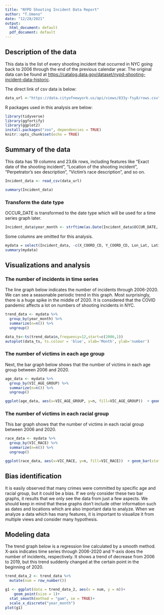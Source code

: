 ---
title: "NYPD Shooting Incident Data Report"
author: "T.Umeno"
date: "12/28/2021"
output:
  html_document: default
  pdf_document: default
---

## Description of the data

This data is the list of every shooting incident that occurred in NYC going back to 2006 through the end of the previous calendar year. The original data can be found at <https://catalog.data.gov/dataset/nypd-shooting-incident-data-historic>.

The direct link of csv data is below: 

```{r get_NYPD_data}
data_url <-"https://data.cityofnewyork.us/api/views/833y-fsy8/rows.csv"

```


R packages used in this analysis are below: 
```{r setup}
library(tidyverse)
library(ggfortify)
library(ggplot2)
install.packages("zoo", dependencies = TRUE)
knitr::opts_chunk$set(echo = TRUE)
```

## Summary of the data 

This data has 19 columns and 23.6k rows, including features like "Exact date of the shooting incident", "Location of the shooting incident", "Perpetrator’s sex description", "Victim’s race description", and so on.

```{r import__data, message=FALSE}
Incident_data <- read_csv(data_url)

```
```{r incident_data}
summary(Incident_data)
```

### Transform the date type

OCCUR_DATE is transformed to the date type which will be used for a time series graph later.

```{r date_transform, message=FALSE}

Incident_data$year_month <- strftime(as.Date(Incident_data$OCCUR_DATE, "%m/%d/%Y"), "%Y-%m")


```

Some columns are omitted for this analysis.

```{r tidyup, message=FALSE}
mydata = select(Incident_data, -c(X_COORD_CD, Y_COORD_CD, Lon_Lat, Latitude,  Longitude, LOCATION_DESC, OCCUR_DATE, PRECINCT, JURISDICTION_CODE, STATISTICAL_MURDER_FLAG))
summary(mydata)
```


## Visualizations and analysis

### The number of incidents in time series
The line graph below indicates the number of incidents through 2006-2020. We can see a seasonable periodic trend in this graph. Most surprisingly, there is a huge spike in the middle of 2020. It is considered that the COVID pandemic affects a lot on numbers of shooting incidents in NYC.

```{r vis}

trend_data <- mydata %>%
  group_by(year_month) %>%
  summarize(n=n()) %>%
  ungroup()

data_ts<-ts(trend_data$n,frequency=12,start=c(2006,1))
autoplot(data_ts, ts.colour = 'blue', xlab='Month', ylab='number')

```

### The number of victims in each age group
Next, the bar graph below shows that the number of victims in each age group between 2006 and 2020.

```{r bar1}

age_data <- mydata %>%
  group_by(VIC_AGE_GROUP) %>%
  summarize(n=n()) %>%
  ungroup()

ggplot(age_data, aes(x=VIC_AGE_GROUP, y=n, fill=VIC_AGE_GROUP))  + geom_bar(stat = "identity", position = "dodge") 


```

### The number of victims in each racial group
This bar graph shows that the number of victims in each racial group between 2006 and 2020.


```{r bar2}

race_data <- mydata %>%
  group_by(VIC_RACE) %>%
  summarize(n=n()) %>%
  ungroup()

ggplot(race_data, aes(x=VIC_RACE, y=n, fill=VIC_RACE))  + geom_bar(stat = "identity", position = "dodge") 


```




## Bias identification

It is easily observed that many crimes were committed by specific age and racial group, but it could be a bias. If we only consider these two bar graphs, it results that we only see the data from just a few aspects. We should keep in mind that these graphs don't include other information such as dates and locations which are also important data to analyze. When we analyze a data which has many features, it is important to visualize it from  multiple views and consider many hypothesis.


## Modeling data

The trend graph below is a regression line calculated by a smooth method. X-axis indicates time series through 2006-2020 and Y-axis does the number of incidents, respectively. It shows a trend of decrease from 2006 to 2019, but this trend suddenly changed at the certain point in the beginning of 2020.

```{r my_model, message=FALSE}
trend_data_2 <- trend_data %>%
  mutate(num = row_number()) 

g1 <- ggplot(data = trend_data_2, aes(x = num, y = n))+
	geom_point(size = 1)+
  stat_smooth(method = "gam", se = TRUE)+
  scale_x_discrete("year_month")
plot(g1)


```

